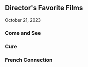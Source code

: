 

## Director's Favorite Films

October 21, 2023

<Steps>

### Come and See
 
### Cure
 
### French Connection

</Steps>

